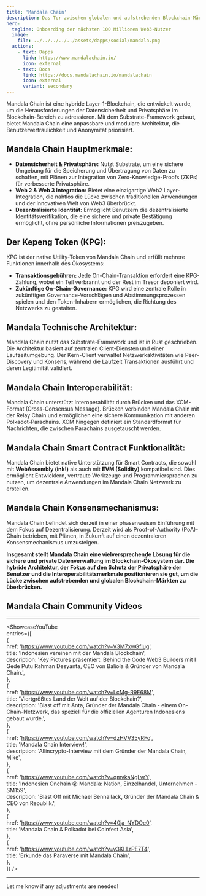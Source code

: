 ```yaml
---
title: 'Mandala Chain'  
description: Das Tor zwischen globalen und aufstrebenden Blockchain-Märkten. Überbrückung von Einzelhandel, Unternehmen und Regierung.  
hero:  
  tagline: Onboarding der nächsten 100 Millionen Web3-Nutzer  
  image:   
    file: ../../../../../assets/dapps/social/mandala.png  
  actions:  
    - text: Dapps  
      link: https://www.mandalachain.io/  
      icon: external  
    - text: Docs  
      link: https://docs.mandalachain.io/mandalachain  
      icon: external  
      variant: secondary  
---
```



Mandala Chain ist eine hybride Layer-1-Blockchain, die entwickelt wurde, um die Herausforderungen der Datensicherheit und Privatsphäre im Blockchain-Bereich zu adressieren. Mit dem Substrate-Framework gebaut, bietet Mandala Chain eine anpassbare und modulare Architektur, die Benutzervertraulichkeit und Anonymität priorisiert.

## Mandala Chain Hauptmerkmale:
- **Datensicherheit & Privatsphäre:** Nutzt Substrate, um eine sichere Umgebung für die Speicherung und Übertragung von Daten zu schaffen, mit Plänen zur Integration von Zero-Knowledge-Proofs (ZKPs) für verbesserte Privatsphäre.
- **Web 2 & Web 3 Integration:** Bietet eine einzigartige Web2 Layer-Integration, die nahtlos die Lücke zwischen traditionellen Anwendungen und der innovativen Welt von Web3 überbrückt.
- **Dezentralisierte Identität:** Ermöglicht Benutzern die dezentralisierte Identitätsverifikation, die eine sichere und private Bestätigung ermöglicht, ohne persönliche Informationen preiszugeben.

## Der Kepeng Token (KPG):
KPG ist der native Utility-Token von Mandala Chain und erfüllt mehrere Funktionen innerhalb des Ökosystems:
- **Transaktionsgebühren:** Jede On-Chain-Transaktion erfordert eine KPG-Zahlung, wobei ein Teil verbrannt und der Rest im Tresor deponiert wird.
- **Zukünftige On-Chain-Governance:** KPG wird eine zentrale Rolle in zukünftigen Governance-Vorschlägen und Abstimmungsprozessen spielen und den Token-Inhabern ermöglichen, die Richtung des Netzwerks zu gestalten.

## Mandala Technische Architektur:
Mandala Chain nutzt das Substrate-Framework und ist in Rust geschrieben. Die Architektur basiert auf zentralen Client-Diensten und einer Laufzeitumgebung. Der Kern-Client verwaltet Netzwerkaktivitäten wie Peer-Discovery und Konsens, während die Laufzeit Transaktionen ausführt und deren Legitimität validiert.

## Mandala Chain Interoperabilität:
Mandala Chain unterstützt Interoperabilität durch Brücken und das XCM-Format (Cross-Consensus Message). Brücken verbinden Mandala Chain mit der Relay Chain und ermöglichen eine sichere Kommunikation mit anderen Polkadot-Parachains. XCM hingegen definiert ein Standardformat für Nachrichten, die zwischen Parachains ausgetauscht werden.

## Mandala Chain Smart Contract Funktionalität:
Mandala Chain bietet native Unterstützung für Smart Contracts, die sowohl mit **WebAssembly (ink!)** als auch mit **EVM (Solidity)** kompatibel sind. Dies ermöglicht Entwicklern, vertraute Werkzeuge und Programmiersprachen zu nutzen, um dezentrale Anwendungen im Mandala Chain Netzwerk zu erstellen.

## Mandala Chain Konsensmechanismus:
Mandala Chain befindet sich derzeit in einer phasenweisen Einführung mit dem Fokus auf Dezentralisierung. Derzeit wird als Proof-of-Authority (PoA)-Chain betrieben, mit Plänen, in Zukunft auf einen dezentraleren Konsensmechanismus umzusteigen.

**Insgesamt stellt Mandala Chain eine vielversprechende Lösung für die sichere und private Datenverwaltung im Blockchain-Ökosystem dar. Die hybride Architektur, der Fokus auf den Schutz der Privatsphäre der Benutzer und die Interoperabilitätsmerkmale positionieren sie gut, um die Lücke zwischen aufstrebenden und globalen Blockchain-Märkten zu überbrücken.**

## Mandala Chain Community Videos  
------------  
<ShowcaseYouTube  
  entries={[  
          {  
        href: 'https://www.youtube.com/watch?v=V3M7xwGfIug',  
      title: 'Indonesien vereinen mit der Mandala Blockchain',  
      description: 'Key Pictures präsentiert: Behind the Code Web3 Builders mit I Gede Putu Rahman Desyanta, CEO von Baliola & Gründer von Mandala Chain.',  
    },  
        {  
        href: 'https://www.youtube.com/watch?v=LcMg-R9E68M',  
      title: 'Viertgrößtes Land der Welt auf der Blockchain?',  
      description: 'Blast off mit Anta, Gründer der Mandala Chain - einem On-Chain-Netzwerk, das speziell für die offiziellen Agenturen Indonesiens gebaut wurde.',  
    },  
            {  
        href: 'https://www.youtube.com/watch?v=dzHVV35yRFo',  
      title: 'Mandala Chain Interview!',  
      description: 'Allincrypto-Interview mit dem Gründer der Mandala Chain, Mike',  
    },  
                {  
        href: 'https://www.youtube.com/watch?v=qmvkaNgLvrY',  
      title: 'Indonesien Onchain 😮 Mandala: Nation, Einzelhandel, Unternehmen - SM159',  
      description: 'Blast Off mit Michael Bennallack, Gründer der Mandala Chain & CEO von Republik.',  
    },  
            {  
        href: 'https://www.youtube.com/watch?v=40ja_NYDOe0',  
      title: 'Mandala Chain & Polkadot bei Coinfest Asia',  
    },  
            {  
        href: 'https://www.youtube.com/watch?v=y3KLLrPE7T4',  
      title: 'Erkunde das Paraverse mit Mandala Chain',  
    },  
  ]} />  

---

Let me know if any adjustments are needed!